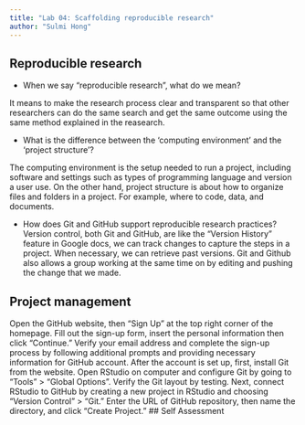 ```yaml
---
title: "Lab 04: Scaffolding reproducible research"
author: "Sulmi Hong"
---
```


## Reproducible research

- When we say "reproducible research", what do we mean?

It means to make the research process clear and transparent so that other researchers can do the same search and get the same outcome using the same method explained in the reasearch.

- What is the difference between the 'computing environment' and the 'project structure'?

The computing environment is the setup needed to run a project, including software and settings such as types of programming language and version a user use. On the other hand, project structure is about how to organize files and folders in a project. For example, where to code, data, and documents.

- How does Git and GitHub support reproducible research practices?
Version control, both Git and GitHub, are like the “Version History” feature in Google docs, we can track changes to capture the steps in a project. When necessary, we can retrieve past versions. Git and Github also allows a group working at the same time on by editing and pushing the change that we made.

## Project management

Open the GitHub website, then "Sign Up" at the top right corner of the homepage. 
Fill out the sign-up form, insert the personal information then click "Continue." 
Verify your email address and complete the sign-up process by following additional prompts and providing necessary information for GitHub account. 
After the account is set up, first, install Git from the website. Open RStudio on computer and configure Git by going to "Tools" > "Global Options”.  Verify the Git layout by testing. Next, connect RStudio to GitHub by creating a new project in RStudio and choosing "Version Control" > "Git." Enter the URL of GitHub repository, then name the directory, and click "Create Project." 
## Self Assessment
 
